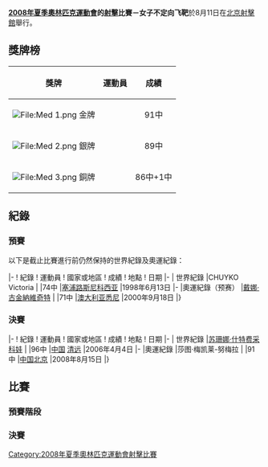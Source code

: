 {{Expand |time=2008-08-26T00:50:18+00:00 }}<!-- 本调用由 {{subst:Expand/auto}} 自动产生。 -->
{{2008年夏季奧林匹克運動會射擊比賽}}

'''[[2008年夏季奧林匹克運動會|2008年夏季奧林匹克運動會]]的[[射擊|射擊]]比賽－女子不定向飞靶'''於8月11日在[[北京射擊館|北京射擊館]]舉行。

== 獎牌榜 ==
{| class="wikitable"
|- bgcolor="#efefef"
!align="center"|'''獎牌'''
!align="center"|'''運動員'''
!align="center"|'''成績'''
|-
| bgcolor="gold" | [[File:Med_1.png|File:Med 1.png]] 金牌
|  {{flagIOCathlete|[[莎图·梅凯莱－努梅拉|莎图·-{zh-hans:梅凯莱－努梅拉;zh-hk:麥姬拉－紐美娜;zh-tw:瑪奇拉－努梅拉;}-]]|FIN|2008年夏季}} ||91中
|-
| bgcolor="silver" | [[File:Med_2.png|File:Med 2.png]] 銀牌
|  {{flagIOCathlete|[[苏珊娜·什特费采科娃|苏珊娜·-{zh-hans:什特费采科娃;zh-hk:施迪高娃;zh-tw:斯特費塞克娃;}-]]|SVK|2008年夏季}} ||89中
|-
| bgcolor="cc9966" | [[File:Med_3.png|File:Med 3.png]] 銅牌
|  {{flagIOCathlete|[[科丽·科格德尔|科丽·-{zh-hans:科格德尔;zh-hk:高戴爾;zh-tw:科戴爾;}-]]|USA|2008年夏季}} ||86中+1中
|}

== 紀錄 ==
=== 預賽 ===
以下是截止比賽進行前仍然保持的世界紀錄及奧運紀錄：

{{start box}}
|-
! 紀錄 
! 運動員
! 國家或地區
! 成績
! 地點
! 日期
|-
| 世界紀錄
|CHUYKO Victoria
|{{UKR}}
|74中
|[[塞浦路斯|塞浦路斯]][[尼科西亚|尼科西亚]] 
|1998年6月13日 
|-
|奧運紀錄（预赛）
|[[戴娜·古金納維奇特|戴娜·古金納維奇特]]
|{{LTU}}
|71中 
|[[澳大利亚|澳大利亚]][[悉尼|悉尼]]
|2000年9月18日
|}

=== 決賽 ===
{{start box}}
|-
! 紀錄 
! 運動員
! 國家或地區
! 成績
! 地點
! 日期
|-
| 世界紀錄
|[[苏珊娜·什特费采科娃|苏珊娜·什特费采科娃]]
|{{SLO}}
|96中
|[[中国|中国]] [[清远|清远]] 
|2006年4月4日 
|-
|奧運紀錄
|莎图·梅凯莱-努梅拉 
|{{FIN}}
|91中
|[[中国|中国]][[北京|北京]]
|2008年8月15日
|}

== 比賽 ==
=== 預賽階段 ===

=== 決賽 ===

[[Category:2008年夏季奧林匹克運動會射擊比賽|Category:2008年夏季奧林匹克運動會射擊比賽]]